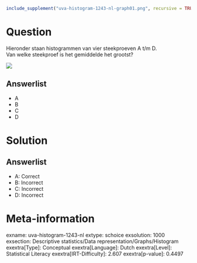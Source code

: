 ```r
include_supplement("uva-histogram-1243-nl-graph01.png", recursive = TRUE)
```

Question
========

Hieronder staan histogrammen van vier steekproeven A t/m D.\
Van welke steekproef is het gemiddelde het grootst?

![](uva-histogram-1243-nl-graph01.png)

Answerlist
----------

* A
* B
* C
* D

Solution
========

Answerlist
----------

* A: Correct
* B: Incorrect
* C: Incorrect
* D: Incorrect

Meta-information
================
exname: uva-histogram-1243-nl
extype: schoice
exsolution: 1000
exsection: Descriptive statistics/Data representation/Graphs/Histogram
exextra[Type]: Conceptual
exextra[Language]: Dutch
exextra[Level]: Statistical Literacy
exextra[IRT-Difficulty]: 2.607
exextra[p-value]: 0.4497

